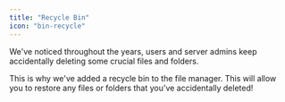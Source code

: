 ---
title: "Recycle Bin"
icon: "bin-recycle"
---

We've noticed throughout the years, users and server admins keep accidentally
deleting some crucial files and folders.

This is why we've added a recycle bin to the file manager. This will allow you
to restore any files or folders that you've accidentally deleted!
